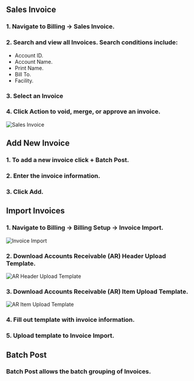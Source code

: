 ## Sales Invoice

### 1. Navigate to Billing -> Sales Invoice.

### 2. Search and view all Invoices. Search conditions include:
- Account ID.
- Account Name.
- Print Name.
- Bill To.
- Facility.

### 3. Select an Invoice

### 4. Click Action to void, merge, or approve an invoice.

![Sales Invoice](https://uploads-ssl.webflow.com/656a2fae21236d39b5805a4d/65ce966676e1919a06780dd9_salesInvoice.png)

## Add New Invoice

### 1. To add a new invoice click + Batch Post.

### 2. Enter the invoice information.

### 3. Click Add.

## Import Invoices

### 1. Navigate to Billing -> Billing Setup -> Invoice Import.

![Invoice Import](https://uploads-ssl.webflow.com/656a2fae21236d39b5805a4d/66035691ee3fe8eedf2bad3a_2024-03-26%2016_11_38-Invoice%20Import.png)

### 2. Download Accounts Receivable (AR) Header Upload Template.

![AR Header Upload Template](https://uploads-ssl.webflow.com/656a2fae21236d39b5805a4d/66035819faa7a47138feffa9_2024-03-26%2016_19_24-Trinium-AR%20Header%20Upload%20Template%20(1).csv%20-%20Excel.png)

### 3. Download Accounts Receivable (AR) Item Upload Template.

![AR Item Upload Template](https://uploads-ssl.webflow.com/656a2fae21236d39b5805a4d/66035875fd04e6187159dcfe_2024-03-26%2016_20_55-Trinium-AR%20Item%20Upload%20Template.csv%20-%20Excel.png)

### 4. Fill out template with invoice information.

### 5. Upload template to Invoice Import.

## Batch Post

### Batch Post allows the batch grouping of Invoices.
